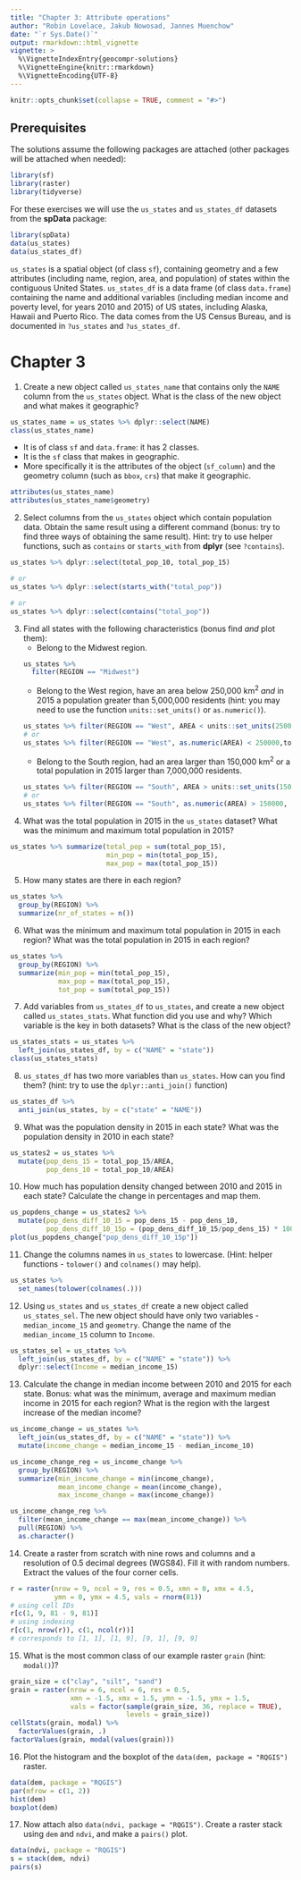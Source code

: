 ```yaml
---
title: "Chapter 3: Attribute operations"
author: "Robin Lovelace, Jakub Nowosad, Jannes Muenchow"
date: "`r Sys.Date()`"
output: rmarkdown::html_vignette
vignette: >
  %\VignetteIndexEntry{geocompr-solutions}
  %\VignetteEngine{knitr::rmarkdown}
  %\VignetteEncoding{UTF-8}
---
```


```r
knitr::opts_chunk$set(collapse = TRUE, comment = "#>")
```

## Prerequisites {-}

The solutions assume the following packages are attached (other packages will be attached when needed):

```r
library(sf)
library(raster)
library(tidyverse)
```

For these exercises we will use the `us_states` and `us_states_df` datasets from the **spData** package:

```r
library(spData)
data(us_states)
data(us_states_df)
```

`us_states` is a spatial object (of class `sf`), containing geometry and a few attributes (including name, region, area, and population) of states within the contiguous United States.
`us_states_df` is a data frame (of class `data.frame`) containing the name and additional variables (including median income and poverty level, for years 2010 and 2015) of US states, including Alaska, Hawaii and Puerto Rico.
The data comes from the US Census Bureau, and is documented in `?us_states` and `?us_states_df`.

# Chapter 3

1) Create a new object called `us_states_name` that contains only the `NAME` column from the `us_states` object. 
What is the class of the new object and what makes it geographic? 

```r
us_states_name = us_states %>% dplyr::select(NAME)
class(us_states_name)
```

  - It is of class `sf` and `data.frame`: it has 2 classes.
  - It is the `sf` class that makes in geographic.
  - More specifically it is the attributes of the object (`sf_column`) and the geometry column (such as `bbox`, `crs`) that make it geographic.

```r
attributes(us_states_name)
attributes(us_states_name$geometry)
```

2) Select columns from the `us_states` object which contain population data.
Obtain the same result using a different command (bonus: try to find three ways of obtaining the same result).
Hint: try to use helper functions, such as `contains` or `starts_with` from **dplyr** (see `?contains`).

```r
us_states %>% dplyr::select(total_pop_10, total_pop_15)

# or
us_states %>% dplyr::select(starts_with("total_pop"))

# or
us_states %>% dplyr::select(contains("total_pop"))
```

3) Find all states with the following characteristics (bonus find *and* plot them):
    - Belong to the Midwest region.
```r
us_states %>% 
  filter(REGION == "Midwest")
```
    - Belong to the West region, have an area below 250,000 km^2^ *and* in 2015 a population greater than 5,000,000 residents (hint: you may need to use the function `units::set_units()` or `as.numeric()`).
```r
us_states %>% filter(REGION == "West", AREA < units::set_units(250000, km^2),total_pop_15 > 5000000)
# or
us_states %>% filter(REGION == "West", as.numeric(AREA) < 250000,total_pop_15 > 5000000)
```
    - Belong to the South region, had an area larger than 150,000 km^2^ or a total population in 2015 larger than 7,000,000 residents.
```r
us_states %>% filter(REGION == "South", AREA > units::set_units(150000, km^2), total_pop_15 > 7000000)
# or
us_states %>% filter(REGION == "South", as.numeric(AREA) > 150000, total_pop_15 > 7000000)
```

4) What was the total population in 2015 in the `us_states` dataset?
What was the minimum and maximum total population in 2015?
```r
us_states %>% summarize(total_pop = sum(total_pop_15),
                        min_pop = min(total_pop_15),
                        max_pop = max(total_pop_15))
```

5) How many states are there in each region?
```r
us_states %>%
  group_by(REGION) %>%
  summarize(nr_of_states = n())
```

6) What was the minimum and maximum total population in 2015 in each region?
What was the total population in 2015 in each region?
```r
us_states %>%
  group_by(REGION) %>%
  summarize(min_pop = min(total_pop_15),
            max_pop = max(total_pop_15),
            tot_pop = sum(total_pop_15))
```

7) Add variables from `us_states_df` to `us_states`, and create a new object called `us_states_stats`.
What function did you use and why?
Which variable is the key in both datasets?
What is the class of the new object?
```r
us_states_stats = us_states %>%
  left_join(us_states_df, by = c("NAME" = "state"))
class(us_states_stats)
```

8) `us_states_df` has two more variables than `us_states`.
How can you find them? (hint: try to use the `dplyr::anti_join()` function)
```r
us_states_df %>%
  anti_join(us_states, by = c("state" = "NAME"))
```

9) What was the population density in 2015 in each state?
What was the population density in 2010 in each state?
```r
us_states2 = us_states %>%
  mutate(pop_dens_15 = total_pop_15/AREA,
         pop_dens_10 = total_pop_10/AREA)
```

10) How much has population density changed between 2010 and 2015 in each state?
Calculate the change in percentages and map them.
```r
us_popdens_change = us_states2 %>%
  mutate(pop_dens_diff_10_15 = pop_dens_15 - pop_dens_10,
         pop_dens_diff_10_15p = (pop_dens_diff_10_15/pop_dens_15) * 100)
plot(us_popdens_change["pop_dens_diff_10_15p"])
```

11) Change the columns names in `us_states` to lowercase. (Hint: helper functions - `tolower()` and `colnames()` may help).
```r
us_states %>%
  set_names(tolower(colnames(.)))
```

12) Using `us_states` and `us_states_df` create a new object called `us_states_sel`.
The new object should have only two variables - `median_income_15` and `geometry`.
Change the name of the `median_income_15` column to `Income`.
```r
us_states_sel = us_states %>%
  left_join(us_states_df, by = c("NAME" = "state")) %>%
  dplyr::select(Income = median_income_15)
```

13) Calculate the change in median income between 2010 and 2015 for each state.
Bonus: what was the minimum, average and maximum median income in 2015 for each region?
What is the region with the largest increase of the median income?
```r
us_income_change = us_states %>%
  left_join(us_states_df, by = c("NAME" = "state")) %>%
  mutate(income_change = median_income_15 - median_income_10) 

us_income_change_reg = us_income_change %>%
  group_by(REGION) %>%
  summarize(min_income_change = min(income_change),
            mean_income_change = mean(income_change),
            max_income_change = max(income_change))

us_income_change_reg %>%
  filter(mean_income_change == max(mean_income_change)) %>%
  pull(REGION) %>%
  as.character()
```

14) Create a raster from scratch with nine rows and columns and a resolution of 0.5 decimal degrees (WGS84).
Fill it with random numbers.
Extract the values of the four corner cells. 
```r
r = raster(nrow = 9, ncol = 9, res = 0.5, xmn = 0, xmx = 4.5,
           ymn = 0, ymx = 4.5, vals = rnorm(81))
# using cell IDs
r[c(1, 9, 81 - 9, 81)]
# using indexing
r[c(1, nrow(r)), c(1, ncol(r))]
# corresponds to [1, 1], [1, 9], [9, 1], [9, 9]
```


15) What is the most common class of our example raster `grain` (hint: `modal()`)?
```r
grain_size = c("clay", "silt", "sand")
grain = raster(nrow = 6, ncol = 6, res = 0.5, 
               xmn = -1.5, xmx = 1.5, ymn = -1.5, ymx = 1.5,
               vals = factor(sample(grain_size, 36, replace = TRUE), 
                             levels = grain_size))
cellStats(grain, modal) %>%
  factorValues(grain, .)
factorValues(grain, modal(values(grain)))
```

16) Plot the histogram and the boxplot of the `data(dem, package = "RQGIS")` raster. 
```r
data(dem, package = "RQGIS")
par(mfrow = c(1, 2))
hist(dem)
boxplot(dem)
```

17) Now attach also `data(ndvi, package = "RQGIS")`. 
Create a raster stack using `dem` and `ndvi`, and make a `pairs()` plot.
```r
data(ndvi, package = "RQGIS")
s = stack(dem, ndvi)
pairs(s)
```
